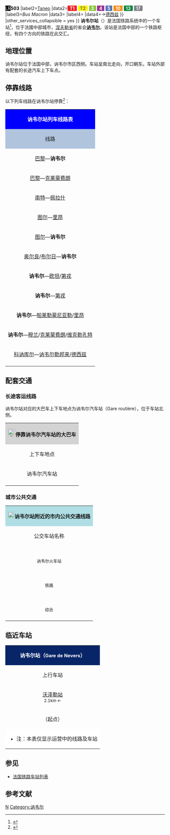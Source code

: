 {{Infobox station
|name= {{SNCF logo}} 讷韦尔站<br>{{lang|fr|Gare de Nevers}}
|image=讷韦尔站.jpg
|caption=讷韦尔站主站房
|country = {{FRA}}
|borough=[[涅夫勒省|涅夫勒省]][[讷韦尔|讷韦尔]]
|address=rue du Chemin-de-Fer,<br> 58000 NEVERS
|coordinates={{coord|46|59|13|N|3|09|02|E|display=inline,title|scale:10000}}
|code=696005
|elevation=186
|owned= {{SNCF logo}}
|structure=地面单侧式车站
|opened=1850年10月5日
|status=使用中
|operator= {{SNCF logo}}
|lines=[[莫雷－里昂铁路|莫雷－里昂铁路]]<br>[[讷韦尔－沙尼铁路|讷韦尔－沙尼铁路]] 
|type=客运车站
|services=[[法国城际列车|Intercités]]<br>[[法国大区列车|TER]]
|passengers=782,776人次<ref>{{Cite web|url=https://ressources.data.sncf.com/explore/dataset/frequentation-gares/table/?sort=voyageurs_2014&q=nevers|title=Fréquentation en gares|accessdate=2018-12-04|author=SNCF|date=|language=法语|publisher=SNCF Open Data|archive-date=2019-08-09|archive-url=https://web.archive.org/web/20190809012559/https://ressources.data.sncf.com/explore/dataset/frequentation-gares/table/?sort=voyageurs_2014&q=nevers|dead-url=no}}</ref>
|pass_year=2016年
|classification=a级
|other_services={{Infobox
|child = yes
|subbox = yes
|label1={{Mobigo logo}}
|data1=<span style="background:#000000"><font color=#FFFFFF>LR</font></span><span style="background:#FFFFFF"><font color=#000000>'''501'''</font>{{.w}}<span style="background:#000000"><font color=#FFFFFF>LR</font></span><span style="background:#FFFFFF"><font color=#000000>'''502'''</font>{{.w}}<span style="background:#000000"><font color=#FFFFFF>LR</font></span><span style="background:#FFFFFF"><font color=#000000>'''503'''</font>
|label2=[[讷韦尔城市公共交通|Taneo]]
|data2=<span style="background:#EE1D23"><font color=#EE1D23>-</font></span><span style="background:#EE1D23"><font color=#FFFFFF>'''T1'''</font></span><span style="background:#EE1D23"><font color=#EE1D23>-</font></span> <span style="background:#FFF101"><font color=#FFF101>-</font></span><span style="background:#FFF101"><font color=#6C6D70>'''T2'''</font></span><span style="background:#FFF101"><font color=#FFF101>-</font></span> <span style="background:#8BC63E"><font color=#8BC63E>-</font></span><span style="background:#8BC63E"><font color=#FFFFFF>'''3'''</font></span><span style="background:#8BC63E"><font color=#8BC63E>-</font></span> <span style="background:#9C3293"><font color=#9C3293>-</font></span><span style="background:#9C3293"><font color=#FFFFFF>'''4'''</font></span><span style="background:#9C3293"><font color=#9C3293>-</font></span> <span style="background:#5474B5"><font color=#5474B5>-</font></span><span style="background:#5474B5"><font color=#FFFFFF>'''5'''</font></span><span style="background:#5474B5"><font color=#5474B5>-</font></span> <span style="background:#F68E1E"><font color=#F68E1E>-</font></span><span style="background:#F68E1E"><font color=#FFFFFF>'''10'''</font></span><span style="background:#F68E1E"><font color=#F68E1E>-</font></span> <span style="background:#00843D"><font color=#00843D>-</font></span><span style="background:#00843D"><font color=#FFFFFF>'''13'''</font></span><span style="background:#00843D"><font color=#00843D>-</font></span> <span style="background:#808285"><font color=#808285>-</font></span><span style="background:#808285"><font color=#FFFFFF>'''17'''</font></span><span style="background:#808285"><font color=#808285>-</font></span> 
|label3=''Bus Macron''
|data3={{Flixbus logo}}
|label4={{SNCF logo}}
|data4=→[[德西兹|德西兹]]
}}
|other_services_collapsible = yes
}}
'''讷韦尔站'''（{{lang-fr|Gare de Nevers}}）是法国铁路系统中的一个车站<ref>{{Cite web|url=https://structurae.info/ouvrages/gare-de-nevers|title=讷韦尔站信息（法语）|accessdate=2016-03-20|author=|date=|publisher=|archive-date=2016-04-17|archive-url=https://web.archive.org/web/20160417232719/https://structurae.info/ouvrages/gare-de-nevers|dead-url=no}}</ref>，位于法國中部城市，[[涅夫勒省|涅夫勒省]]的省会'''[[讷韦尔|讷韦尔]]'''。该站是法国中部的一个铁路枢纽，有四个方向的铁路在此交汇。

== 地理位置 ==

讷韦尔站位于法国中部，讷韦尔市区西侧。车站呈南北走向，开口朝东。车站外部有配套的长途汽车上下车点。

== 停靠线路 ==

{{动态列表|最后更新时间：2016年4月14日。本章节内容仅供参考，不排除临时性的变更。欢迎修正和补充}}

以下列车线路在讷韦尔站停靠<ref>{{Cite web|url=http://www.sncf.com/fr/gare/horaires/nevers|title=讷韦尔站实时列车时刻表（法语）|accessdate=2016-03-21|author=SNCF|date=|publisher=SNCF}}{{Dead link|date=2018年7月 |bot=InternetArchiveBot |fix-attempted=yes }}</ref>：

{| class="wikitable mw-collapsible" 
|colspan="5" style="background:#0000FF" align="center" |{{SNCF logo}} <span style="color:white;">'''讷韦尔站列车线路表'''</span>
|-
!style="background:#B0C4DE"| 线路
!style="background:#B0C4DE"|车种
!style="background:#B0C4DE"|上一站
!style="background:#B0C4DE"|下一站
!style="background:#B0C4DE"|大致运行频率{{noteTag|name=noteA}}
|-
|[[巴黎贝西-勃艮第-奥弗涅地区站|巴黎]]—'''讷韦尔'''
| rowspan="3" align="center"|'''[[法国城际列车|INTERCITÉS]]'''
|[[富尔尚博站|富尔尚博]]
|（终点）
|每天2~6趟
|-
|[[巴黎贝西-勃艮第-奥弗涅地区站|巴黎]]—[[克莱蒙费朗站|克莱蒙费朗]]
|[[巴黎贝西-勃艮第-奥弗涅地区站|巴黎贝尔西]]
|[[阿列河畔穆兰站|穆兰]]
|每天4~7趟
|-
|[[南特站|南特]]—[[里昂佩拉什站|佩拉什]]
|[[布尔日站|布尔日]]
|[[阿列河畔穆兰站|穆兰]]
|每天2趟左右
|-
|[[图尔站|图尔]]—[[里昂佩拉什站|里昂]]
| rowspan="8" align="center"|'''[[法国大区列车|TER]]'''
|[[布尔日站|布尔日]]
|[[阿列河畔穆兰站|穆兰]]
|每天1趟
|-
|[[图尔站|图尔]]—'''讷韦尔'''
|[[布尔日站|布尔日]]/[[阿沃尔站|阿沃尔]]
|（终点）
|每天3趟左右
|-
|[[奥尔良站|奥尔良]]/[[布尔日站|布尔日]]—'''讷韦尔'''
|[[洛布瓦河畔拉盖尔什站|洛布瓦河畔拉盖尔什]]
|（终点）
|每天4趟左右
|-
|'''讷韦尔'''—[[欧坦站|欧坦]]/[[第戎城站|第戎]]
|（起点）
|[[安菲站|安菲]]
|每天8趟左右
|-
|'''讷韦尔'''—[[第戎城站|第戎]]
|（起点）
|[[德西兹站|德西兹]]
|每天3趟左右{{noteTag|name=noteB}}
|-
|'''讷韦尔'''—[[帕赖勒蒙尼亚勒站|帕莱勒蒙尼亚勒]]/[[里昂佩拉什站|里昂]]
|（起点）
|[[桑凯兹站|桑凯兹]]
|每天4趟左右
|-
|'''讷韦尔'''—[[阿列河畔穆兰站|穆兰]]/[[克莱蒙费朗站|克莱蒙费朗]]/[[维克勒孔特站|维克勒孔特]]
|（起点）
|[[桑凯兹站|桑凯兹]]
|每天1~3趟
|-
|[[卢瓦尔河畔科讷库尔站|科讷库尔]]—[[勒邦来站|讷韦尔勒邦来]]/[[德西兹站|德西兹]]
|[[沃泽勒站|沃泽勒]]
|[[莱佩里耶尔站|莱佩里耶尔]]
|每天3趟左右
|-
|colspan="5" style="background:#FFFFFF"|{{noteFoot|1=
{{noteTag|name=noteA|1=在本栏中，往返1次为"1趟"；除特别标明外，其数据仅工作日有效，周末及节假日列车数量可能会减少}}
{{noteTag|name=noteB|1=周末及节假日停运}}
}}
|}

==配套交通==

=== 长途客运线路 ===

讷韦尔站对应的大巴车上下车地点为讷韦尔汽车站（Gare routière），位于车站北侧。

{| class="wikitable mw-collapsible" 
|colspan="3" align="center" style="background:#D3D3D3" |[[File:BSicon_BUS.svg|24x24px]]'''停靠讷韦尔汽车站的大巴车'''
|-
!align="center" |上下车地点
!align="center" |运营单位
!align="center" |主要目的地{{noteTag|name=noteA}}
|-
| rowspan="3" align="center" |讷韦尔汽车站
|align="center" |{{Flixbus logo}}<ref>{{Cite web|url=https://www.flixbus.fr/horaires-arrets-bus/nevers#/stop_maps|title=Flixbus在讷韦尔的上下车地点（法语）|accessdate=2016-03-20|author=|date=|publisher=|archive-date=2018-04-01|archive-url=https://web.archive.org/web/20180401161030/https://www.flixbus.fr/horaires-arrets-bus/nevers#/stop_maps|dead-url=no}}</ref>
|[[马约门站|巴黎]]{{.w}}[[拉帕利斯|拉帕利斯]]{{.w}}[[罗阿讷|罗阿讷]]{{.w}}[[圣艾蒂安|圣艾蒂安]]
|-
|align="center" |{{link-fr|勃艮第-弗朗什-孔泰大区城际客运|Mobigo|勃艮第-弗朗什-孔泰<br>大区城际客运}}<br>{{Mobigo logo}}
|
<span style="background:#000000"><font color=#FFFFFF>LR</font></span><span style="background:#FFFFFF"><font color=#000000>'''501'''</font></span> [[圣让欧阿摩涅|圣让欧阿摩涅]]{{.w}}[[圣伯南达济|圣伯南达济]]{{.w}}[[鲁伊|鲁伊]]{{.w}}[[巴祖瓦地区沙提永|巴祖瓦地区沙提永]]{{.w}}[[巴祖瓦地区唐奈|巴祖瓦地区唐奈]]{{.w}}[[希农城堡|希农城堡]]<br>
<span style="background:#000000"><font color=#FFFFFF>LR</font></span><span style="background:#FFFFFF"><font color=#000000>'''502'''</font></span> [[于尔济|于尔济]]{{.w}}[[盖里尼|盖里尼]]{{.w}}[[普瓦瑟|普瓦瑟]]{{.w}}[[西尚|西尚]]{{.w}}[[普雷默里|普雷默里]]{{.w}}[[吉里|吉里]]{{.w}}[[瓦尔济|瓦尔济]]{{.w}}[[克拉姆西_(涅夫勒省)|克拉姆西]]<br>
<span style="background:#000000"><font color=#FFFFFF>LR</font></span><span style="background:#FFFFFF"><font color=#000000>'''503'''</font></span> [[圣埃卢瓦_(涅夫勒省)|圣埃卢瓦]]{{.w}}[[安菲|安菲]]{{noteTag|name=noteC}}
|-
|align="center" |{{SNCF logo}}
|[[德西兹|德西兹]]<br>（''当某条铁路线施工或罢工时，SNCF可能也会提供途径该线路沿途站点的大巴车''{{noteTag|name=noteB}}）
|-
|colspan="3" style="background:#FFFFFF"|{{noteFoot|1=
{{noteTag|name=noteA|1=本栏不包括可以联程中转前往的目的地}}
{{noteTag|name=noteB|1=其车票可与SNCF的同线路车票通用}}
{{noteTag|name=noteC|1=周日及节假日停运}}
}}
|}

===城市公共交通===

{| class="wikitable mw-collapsible " 
|colspan="3" align="center" style="background:#AFDFE4"|[[File:Bus-logo.svg|21x21px]]'''讷韦尔站附近的市内公共交通线路'''
|-
!align="center" |公交车站名称
!align="center" |位置
!align="center" |停靠线路{{noteTag|name=noteA}}{{noteTag|name=noteB}}<ref>{{Cite web|url=https://www.taneo-bus.fr/images/2018/Plans/PLAN%20DE%20POCHE%20TANEO%202018%20RECTO%20BD.pdf|title=Plan du réseau|accessdate=2018-12-04|author=Taneo|date=|language=法语|publisher=Taneo}}{{Dead link|date=2020年7月 |bot=InternetArchiveBot |fix-attempted=yes }}</ref>
|-
|align="center" |'''{{lang|fr|Nevers Gare}}'''<br><span style="font-size:small">讷韦尔火车站</span>
|align="center" |讷韦尔站门口北侧<br><span style="font-size:small">（自北向南单向停靠）</span>
|
<span style="background:#EE1D23"><font color=#EE1D23>-</font></span><span style="background:#EE1D23"><font color=#FFFFFF>'''T1'''</font></span><span style="background:#EE1D23"><font color=#EE1D23>-</font></span> '''[[瓦雷讷沃泽勒|瓦雷讷沃泽勒]]'''-教堂 → '''[[讷韦尔|讷韦尔]]'''-阿兰·科拉<br>
<span style="background:#FFF101"><font color=#FFF101>-</font></span><span style="background:#FFF101"><font color=#6C6D70>'''T2'''</font></span><span style="background:#FFF101"><font color=#FFF101>-</font></span> '''[[讷韦尔|讷韦尔]]'''-邦来 → '''[[讷韦尔|讷韦尔]]'''-雅克·迪克洛<br>
<span style="background:#8BC63E"><font color=#8BC63E>-</font></span><span style="background:#8BC63E"><font color=#FFFFFF>'''3'''</font></span><span style="background:#8BC63E"><font color=#8BC63E>-</font></span> '''[[讷韦尔|讷韦尔]]'''-火车站 → '''[[瓦雷讷沃泽勒|瓦雷讷沃泽勒]]'''-教堂<br>
<span style="background:#9C3293"><font color=#9C3293>-</font></span><span style="background:#9C3293"><font color=#FFFFFF>'''4'''</font></span><span style="background:#9C3293"><font color=#9C3293>-</font></span> '''[[讷韦尔|讷韦尔]]'''-邦来 → '''[[讷韦尔|讷韦尔]]'''-贝雷戈瓦医院<br>
<span style="background:#5474B5"><font color=#5474B5>-</font></span><span style="background:#5474B5"><font color=#FFFFFF>'''5'''</font></span><span style="background:#5474B5"><font color=#5474B5>-</font></span> '''[[讷韦尔|讷韦尔]]'''-火车站 → '''[[加尔希济|加尔希济]]'''-市政厅<br>
<span style="background:#F68E1E"><font color=#F68E1E>-</font></span><span style="background:#F68E1E"><font color=#FFFFFF>'''10'''</font></span><span style="background:#F68E1E"><font color=#F68E1E>-</font></span> '''[[讷韦尔|讷韦尔]]'''-邦来 → '''[[卢瓦尔河畔塞尔穆瓦斯|卢瓦尔河畔塞尔穆瓦斯]]'''-港口<br>
<span style="background:#00843D"><font color=#00843D>-</font></span><span style="background:#00843D"><font color=#FFFFFF>'''13'''</font></span><span style="background:#00843D"><font color=#00843D>-</font></span> '''[[讷韦尔|讷韦尔]]'''-邦来 → '''[[富尔尚博|富尔尚博]]'''-艾米丽·马丁<br>
<span style="background:#F38AB4"><font color=#F38AB4>-</font></span><span style="background:#F38AB4"><font color=#FFFFFF>'''14'''</font></span><span style="background:#F38AB4"><font color=#F38AB4>-</font></span> '''[[讷韦尔|讷韦尔]]'''-阿兰·科拉 ↔ '''[[讷韦尔|讷韦尔]]'''-ESAT{{noteTag|name=noteD}}<br>
<span style="background:#808285"><font color=#808285>-</font></span><span style="background:#808285"><font color=#FFFFFF>'''17'''</font></span><span style="background:#808285"><font color=#808285>-</font></span> '''[[讷韦尔|讷韦尔]]'''-火车站 → '''[[桑凯兹莫斯|桑凯兹莫斯]]'''-四筒{{noteTag|name=noteC}}
|-
|align="center" |'''{{lang|fr|Chemin de fer}}'''<br><span style="font-size:small">铁路</span>
|align="center" |讷韦尔站正门对面<br><span style="font-size:small">（自西向东单向停靠）</span>
|
<span style="background:#EE1D23"><font color=#EE1D23>-</font></span><span style="background:#EE1D23"><font color=#FFFFFF>'''T1'''</font></span><span style="background:#EE1D23"><font color=#EE1D23>-</font></span> '''[[瓦雷讷沃泽勒|瓦雷讷沃泽勒]]'''-教堂 → '''[[讷韦尔|讷韦尔]]'''-阿兰·科拉<br>
<span style="background:#FFF101"><font color=#FFF101>-</font></span><span style="background:#FFF101"><font color=#6C6D70>'''T2'''</font></span><span style="background:#FFF101"><font color=#FFF101>-</font></span> '''[[讷韦尔|讷韦尔]]'''-雅克·迪克洛 → '''[[讷韦尔|讷韦尔]]'''-邦来<br>
<span style="background:#8BC63E"><font color=#8BC63E>-</font></span><span style="background:#8BC63E"><font color=#FFFFFF>'''3'''</font></span><span style="background:#8BC63E"><font color=#8BC63E>-</font></span> '''[[讷韦尔|讷韦尔]]'''-火车站 → '''[[瓦雷讷沃泽勒|瓦雷讷沃泽勒]]'''-教堂<br>
<span style="background:#9C3293"><font color=#9C3293>-</font></span><span style="background:#9C3293"><font color=#FFFFFF>'''4'''</font></span><span style="background:#9C3293"><font color=#9C3293>-</font></span> '''[[讷韦尔|讷韦尔]]'''-贝雷戈瓦医院 → '''[[讷韦尔|讷韦尔]]'''-邦来<br>
<span style="background:#5474B5"><font color=#5474B5>-</font></span><span style="background:#5474B5"><font color=#FFFFFF>'''5'''</font></span><span style="background:#5474B5"><font color=#5474B5>-</font></span> '''[[讷韦尔|讷韦尔]]'''-火车站 → '''[[加尔希济|加尔希济]]'''-市政厅<br>
<span style="background:#F68E1E"><font color=#F68E1E>-</font></span><span style="background:#F68E1E"><font color=#FFFFFF>'''10'''</font></span><span style="background:#F68E1E"><font color=#F68E1E>-</font></span> '''[[卢瓦尔河畔塞尔穆瓦斯|卢瓦尔河畔塞尔穆瓦斯]]'''-港口 → '''[[讷韦尔|讷韦尔]]'''-邦来<br>
<span style="background:#00843D"><font color=#00843D>-</font></span><span style="background:#00843D"><font color=#FFFFFF>'''13'''</font></span><span style="background:#00843D"><font color=#00843D>-</font></span> '''[[富尔尚博|富尔尚博]]'''-艾米丽·马丁 → '''[[讷韦尔|讷韦尔]]'''-邦来
|-
|align="center" |'''{{lang|fr|Multiplexe}}'''<br><span style="font-size:small">综合</span>
|align="center" |讷韦尔站北侧<br><span style="font-size:small">（双向停靠）</span>
|
<span style="background:#EE1D23"><font color=#EE1D23>-</font></span><span style="background:#EE1D23"><font color=#FFFFFF>'''T1'''</font></span><span style="background:#EE1D23"><font color=#EE1D23>-</font></span> '''[[讷韦尔|讷韦尔]]'''-阿兰·科拉 ↔ '''[[瓦雷讷沃泽勒|瓦雷讷沃泽勒]]'''-教堂<br>
<span style="background:#00843D"><font color=#00843D>-</font></span><span style="background:#00843D"><font color=#FFFFFF>'''13'''</font></span><span style="background:#00843D"><font color=#00843D>-</font></span> '''[[富尔尚博|富尔尚博]]'''-艾米丽·马丁 ↔ '''[[讷韦尔|讷韦尔]]'''-邦来
|-
|colspan="3" style="background:#FFFFFF"|{{noteFoot|1=
{{noteTag|name=noteA|1='''粗体字'''代表该站所在的市镇；中文名称非官方正式翻译，仅供参考}}
{{noteTag|name=noteC|1=定制公交，需提前预定}}
{{noteTag|name=noteD|1=往返均停靠该站}}
{{noteTag|name=noteB|1=讷韦尔市区内所有公交线路周日及节假日停运，其中<span style="background:#EE1D23"><font color=#EE1D23>-</font></span><span style="background:#EE1D23"><font color=#FFFFFF>'''T1'''</font></span><span style="background:#EE1D23"><font color=#EE1D23>-</font></span>和<span style="background:#FFF101"><font color=#FFF101>-</font></span><span style="background:#FFF101"><font color=#6C6D70>'''T2'''</font></span><span style="background:#FFF101"><font color=#FFF101>-</font></span>两条公交线路更名为<span style="background:#EE1D23"><font color=#EE1D23>-</font></span><span style="background:#EE1D23"><font color=#FFFFFF>'''D1'''</font></span><span style="background:#EE1D23"><font color=#EE1D23>-</font></span>和<span style="background:#FFF101"><font color=#FFF101>-</font></span><span style="background:#FFF101"><font color=#6C6D70>'''D2'''</font></span><span style="background:#FFF101"><font color=#FFF101>-</font></span>并按原线路运行，但班次频率将大幅减少}}
}}
|}

==临近车站==

{|class="wikitable mw-collapsible" style="margin: 0 auto; width:57em;"
|colspan="3"  style="background:#082567" align="center"|<font color=#FFFFFF>'''讷韦尔站（<span style="font-size:11pt;">Gare de Nevers</span>）'''</font>
|-
!上行车站
!线路
!下行车站
|-
|align="center" |[[沃泽勒站|沃泽勒站]]<br><span style="font-size:small">2.1km ←</span>
|align="center" |'''{{link-fr|巴黎－里昂铁路|Ligne de Moret - Veneux-les-Sablons à Lyon-Perrache}}'''
|align="center" |<div style="display:inline-block; text-align:left; vertical-align:middle;">↗（正线）<span style="font-size:small">→ 10.6km</span>[[桑凯斯站|桑凯斯站]]<br>↘（{{link-fr|维耶尔宗－桑凯斯铁路|Ligne de Vierzon à Saincaize}}）（转为上行）<span style="font-size:small">→ 19.8km</span>[[洛布瓦河畔拉盖尔什站|洛布瓦河畔拉盖尔什站]]</div>
|-
|align="center" |（起点）
|align="center" |'''[[讷韦尔－沙尼铁路|讷韦尔－沙尼铁路]]'''
|align="center" |[[莱佩里耶尔站|莱佩里耶尔站]]<br><span style="font-size:small">→ 2.2km</span>
|-
|colspan="3" style="background:#FFFFFF"|
*注：本表仅显示运营中的线路及车站
|}

==参见==

* [[法国铁路车站列表|法国铁路车站列表]]

== 参考文献 ==
{{Reflist}}

{{法国主要火车站列表}}

[[Category:涅夫勒省铁路车站|N]]
[[Category:讷韦尔|Category:讷韦尔]]